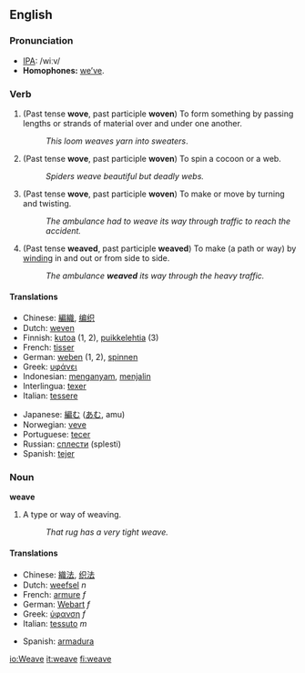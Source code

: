 ==English==
===Pronunciation===
*[[w:IPA|IPA]]: /wiːv/
*'''Homophones:''' [[we’ve]].

=== Verb ===
{{irregverb|'''to weave'''|'''[[weaves]]'''|Depending on meaning, either''' [[wove]] '''or''' [[weaved]]'''|Depending on meaning, either''' [[wove]] '''or''' [[woven]]'''|'''[[weaving]]'''}}

#(Past tense '''wove''', past participle '''woven''') To form something by passing lengths or strands of material over and under one another. 
#:''This loom weaves yarn into sweaters''. 
#(Past tense '''wove''', past participle '''woven''') To spin a cocoon or a web. 
#:''Spiders weave beautiful but deadly webs.'' 
#(Past tense '''wove''', past participle '''woven''') To make or move by turning and twisting. 
#:''The ambulance had to weave its way through traffic to reach the accident.''
#(Past tense '''weaved''', past participle '''weaved''') To make (a path or way) by [[wind]]ing in and out or from side to side.
#:''The ambulance '''weaved''' its way through the heavy traffic.''

==== Translations ====
{{top}}
*Chinese: [[編織]], [[编织]]
*Dutch: [[weven]]
*Finnish: [[kutoa]] (1, 2), [[puikkelehtia]] (3)
*French: [[tisser]]
*German: [[weben]] (1, 2), [[spinnen]]
*Greek: [[υφάνει]]
*Indonesian: [[anyam|menganyam]], [[jalin|menjalin]]
*Interlingua: [[texer]]
*Italian: [[tessere]]
{{mid}}
*Japanese: [[編む]] ([[あむ]], amu)
*Norwegian: [[veve]]
*Portuguese: [[tecer]]
*Russian: [[сплести]] (splesti)
*Spanish: [[tejer]]
{{bottom}}

=== Noun ===
'''weave'''<!-- uncountable but also countable? -->

#­A type or way of weaving. 
#:''That rug has a very tight weave.''

====Translations====
{{top}}
*Chinese: [[織法]], [[织法]]
*Dutch: [[weefsel]] ''n''
*French: [[armure]] ''f''
*German: [[Webart]] ''f''
*Greek: [[ύφανση]] ''f''
*Italian: [[tessuto]] ''m''
{{mid}}
*Spanish: [[armadura]]
{{bottom}}


[[io:Weave]]
[[it:weave]]
[[fi:weave]]